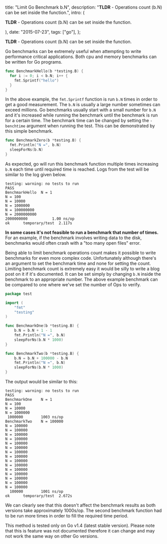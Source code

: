 


  title: "Limit Go Benchmark b.N",
  description: "**TLDR** - Operations count (b.N) can be set inside the function.",
  intro: (
    <section>
      <p>**TLDR** - Operations count (b.N) can be set inside the function.</p>
    </section>
  ),
  date: "2015-07-23",
  tags: ["go"],
};


**TLDR** - Operations count (b.N) can be set inside the function.

Go benchmarks can be extremely useful when attempting to write  performance critical applications. Both cpu and memory benchmarks can be  written for Go programs.

```go
func BenchmarkHello(b *testing.B) {
  for i := 0; i < b.N; i++ {
    fmt.Sprintf("hello")
  }
}
```

In the above example, the `fmt.Sprintf` function is run `b.N` times in order to get a good measurement. The `b.N` is usually a large number sometimes can exceed millions. Go benchmarks usually start with a small number for `b.N` and it's increased while running the benchmark until the benchmark is  run for a certain time. The benchmark time can be changed by setting the `-benchtime` argument when running the test. This can be demonstrated by this simple benchmark.

```go
func BenchmarkZero(b *testing.B) {
  fmt.Println("N =", b.N)
  sleepForNs(b.N)
}
```

As expected, go will run this benchmark function multiple times increasing `b.N` each time until required time is reached. Logs from the test will be similar to the log given below.

```
testing: warning: no tests to run
PASS
BenchmarkHello	N = 1
N = 100
N = 10000
N = 1000000
N = 100000000
N = 2000000000
2000000000	         1.00 ns/op
ok  	temporary/test	2.117s

```

**In some cases it's not feasible to run a benchmark that number of times.** For an example, if the benchmark involves writing data to the disk,  benchmarks would often crash with a "too many open files" error.

Being able to limit benchmark operations count makes it possible to  write benchmarks for even more complex code. Unfortunately although  there's an argument to set the benchmark time and none for setting the  count. Limiting benchmark count is extremely easy it would be silly to  write a blog post on it if it's documented. It can be set simply by  changing `b.N` inside the benchmark to an appropriate number.  The above example benchmark can be compared to one where we've set the  number of Ops to verify.

```go
package test

import (
    "fmt"
    "testing"
)

func BenchmarkOne(b *testing.B) {
    b.N = b.N + 1 - 1
    fmt.Println("N =", b.N)
    sleepForNs(b.N * 1000)
}

func BenchmarkTwo(b *testing.B) {
    b.N = b.N + 100000 - b.N
    fmt.Println("N =", b.N)
    sleepForNs(b.N * 1000)
}
```

The output would be similar to this:

```
testing: warning: no tests to run
PASS
BenchmarkOne    N = 1
N = 100
N = 10000
N = 1000000
 1000000        1003 ns/op
BenchmarkTwo    N = 100000
N = 100000
N = 100000
N = 100000
N = 100000
N = 100000
N = 100000
N = 100000
N = 100000
N = 100000
N = 100000
N = 100000
N = 100000
N = 100000
N = 100000
N = 100000
  100000        1001 ns/op
ok      temporary/test  2.672s

```

We can clearly see that this doesn't affect the benchmark results as  both versions take approximately 1000s/op. The second benchmark function  had to be run more times in order to fill the required time period.

This method is tested only on Go v1.4 (latest stable version). Please  note that this is feature was not documented  therefore it can change  and may not work the same way on other Go versions.
